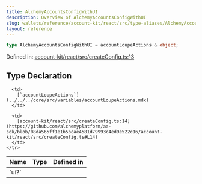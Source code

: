 ```yaml
---
title: AlchemyAccountsConfigWithUI
description: Overview of AlchemyAccountsConfigWithUI
slug: wallets/reference/account-kit/react/src/type-aliases/AlchemyAccountsConfigWithUI
layout: reference
---
```


```ts
type AlchemyAccountsConfigWithUI = accountLoupeActions & object;
```

Defined in: [account-kit/react/src/createConfig.ts:13](https://github.com/alchemyplatform/aa-sdk/blob/08da565ff1e1b5bcae4581d79993c4ed9e522c16/account-kit/react/src/createConfig.ts#L13)

## Type Declaration

<table>
  <thead>
    <tr>
      <th align="left">Name</th>
      <th align="left">Type</th>
      <th align="left">Defined in</th>
    </tr>
  </thead>

  <tbody>
    <tr>
      <td>
        `ui?`
      </td>

      <td>
        [`accountLoupeActions`](../../../core/src/variables/accountLoupeActions.mdx)
      </td>

      <td>
        [account-kit/react/src/createConfig.ts:14](https://github.com/alchemyplatform/aa-sdk/blob/08da565ff1e1b5bcae4581d79993c4ed9e522c16/account-kit/react/src/createConfig.ts#L14)
      </td>
    </tr>

  </tbody>
</table>
